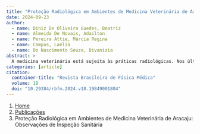 ```yaml
---
title: "Proteção Radiológica em Ambientes de Medicina Veterinária de Aracaju: Observações de Inspeção Sanitária"
date: 2024-09-23
author:
  - name: Diniz De Oliveira Guedes, Beatriz
  - name: Almeida De Novais, Adailton
  - name: Pereira Attie, Márcia Regina
  - name: Campos, Laélia
  - name: Do Nascimento Souza, Divanizia
abstract: > 
  A medicina veterinária está sujeita às práticas radiológicas. Nos últimos anos, o uso da radiografia e tomografia computadorizada cresceu no ramo veterinário. Para esse uso são necessários cuidados com a proteção radiológica, como pede a Resolução RDC nº 611. Neste trabalho são discutidas as principais não conformidades de radioproteção observadas em estabelecimentos de radiologia veterinária de Aracaju, SE, a partir de dados obtidos em inspeção da Vigilância Sanitária Municipal ocorrida em 2023. Nesta cidade, os tais serviços não eram inspecionados há 10 anos. Dentre as não conformidades, foi identificado o não uso de vestimentas de proteção radiológica (VPR) e de dosímetros pessoais pelos profissionais. Em revisão bibliográfica, observou-se que alguns desses problemas são recorrentes em outras cidades e países. Buscando-se entender sobre a formação desses profissionais, foram analisadas as ementas das disciplinas de um dos cursos de Medicina Veterinária ofertado em Aracaju, constatando-se a ausência do tema proteção radiológica no seu teor. Dessa forma, a falta de conhecimentos sobre proteção radiológica identificada a partir das práticas desses profissionais formados pode ser justificada. Portanto, ações promotoras de formação sobre práticas de proteção radiológica e inspeções sanitárias mais frequentes se fazem necessárias para conscientizar médicos veterinários acerca da segurança radiológica, e para manter os estabelecimentos veterinários em conformidade com as diretrizes de organização e adequado funcionamento de serviços de radiologia diagnóstica.
categories: [article]
citation: 
  container-title: "Revista Brasileira de Física Médica"
  volume: 18
  doi: "10.29384/rbfm.2024.v18.19849001804"
---
```


```{=html}
<nav aria-label="breadcrumb">
  <ol class="breadcrumb">
    <li class="breadcrumb-item"><a href="../../index.html">Home</a></li>
    <li class="breadcrumb-item"><a href="../index.html">Publicações</a></li>
    <li class="breadcrumb-item active" aria-current="page">Proteção Radiológica em Ambientes de Medicina Veterinária de Aracaju: Observações de Inspeção Sanitária</li>
  </ol>
</nav>
```
